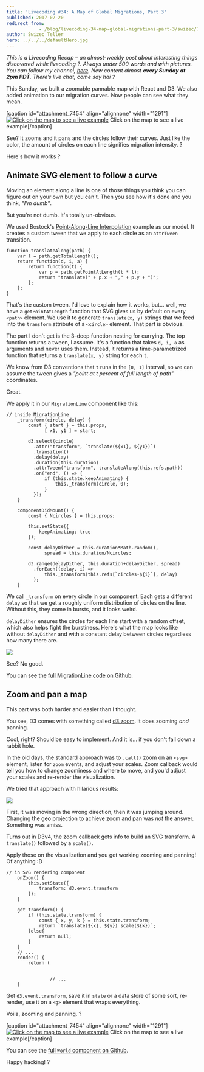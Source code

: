 ```yaml
---
title: 'Livecoding #34: A Map of Global Migrations, Part 3'
published: 2017-02-20
redirect_from: 
            - /blog/livecoding-34-map-global-migrations-part-3/swizec/7455
author: Swizec Teller
hero: ../../../defaultHero.jpg
---
```

_This is a Livecoding Recap – an almost-weekly post about interesting things discovered while livecoding ?. Always under 500 words and with pictures. You can follow my channel, [here](https://liveedu.tv/swizec). New content almost **every Sunday at 2pm PDT**. There’s live chat, come say hai ?_





This Sunday, we built a zoomable pannable map with React and D3. We also added animation to our migration curves. Now people can see what they mean.



\[caption id="attachment_7454" align="alignnone" width="1291"][![Click on the map to see a live example](./img/blog-wp-content-uploads-2017-02-uk-migrations.gif)](https://swizec.github.io/migrations-map/) Click on the map to see a live example\[/caption]



See? It zooms and it pans and the circles follow their curves. Just like the color, the amount of circles on each line signifies migration intensity. ?



Here's how it works ?



## Animate SVG element to follow a curve



Moving an element along a line is one of those things you think you can figure out on your own but you can't. Then you see how it's done and you think, _"I'm dumb"_.



But you're not dumb. It's totally un-obvious.



We used Bostock's [Point-Along-Line Interpolation](https://bl.ocks.org/mbostock/1705868) example as our model. It creates a custom tween that we apply to each circle as an `attrTween` transition.



```
function translateAlong(path) {
    var l = path.getTotalLength();
    return function(d, i, a) {
        return function(t) {
            var p = path.getPointAtLength(t * l);
            return "translate(" + p.x + "," + p.y + ")";
        };
    };
}
```



That's the custom tween. I'd love to explain how it works, but… well, we have a `getPointAtLength` function that SVG gives us by default on every `<path>` element. We use it to generate `translate(x, y)` strings that we feed into the `transform` attribute of a `<circle>` element. That part is obvious.



The part I don't get is the 3-deep function nesting for currying. The top function returns a tween, I assume. It's a function that takes `d, i, a` as arguments and never uses them. Instead, it returns a time-parametrized function that returns a `translate(x, y)` string for each `t`.



We know from D3 conventions that `t` runs in the `[0, 1]` interval, so we can assume the tween gives a _"point at t percent of full length of path"_ coordinates.



Great.



We apply it in our `MigrationLine` component like this:



```
// inside MigrationLine
    _transform(circle, delay) {
        const { start } = this.props,
              [ x1, y1 ] = start;

        d3.select(circle)
          .attr("transform", `translate(${x1}, ${y1})`)
          .transition()
          .delay(delay)
          .duration(this.duration)
          .attrTween("transform", translateAlong(this.refs.path))
          .on("end", () => {
              if (this.state.keepAnimating) {
                  this._transform(circle, 0);
              }
          });
    }
    
    componentDidMount() {
        const { Ncircles } = this.props;

        this.setState({
            keepAnimating: true
        });

        const delayDither = this.duration*Math.random(),
              spread = this.duration/Ncircles;

        d3.range(delayDither, this.duration+delayDither, spread)
          .forEach((delay, i) =>
              this._transform(this.refs[`circles-${i}`], delay)
          );
    }
```



We call `_transform` on every circle in our component. Each gets a different `delay` so that we get a roughly uniform distribution of circles on the line. Without this, they come in bursts, and it looks weird.



`delayDither` ensures the circles for each line start with a random offset, which also helps fight the burstiness. Here's what the map looks like without `delayDither` and with a constant delay between circles regardless how many there are.



![](./img/blog-wp-content-uploads-2017-02-bursty-map-1.gif)



See? No good.



You can see the [full MigrationLine code on Github](https://github.com/Swizec/migrations-map/blob/de8800aecca4484f8c5827a82c8a746127264143/src/MigrationLine.js).



## Zoom and pan a map



This part was both harder and easier than I thought.



You see, D3 comes with something called [d3.zoom](https://github.com/d3/d3-zoom). It does zooming _and_ panning.



Cool, right? Should be easy to implement. And it is… if you don't fall down a rabbit hole.



In the old days, the standard approach was to `.call()` zoom on an `<svg>` element, listen for `zoom` events, and adjust your scales. Zoom callback would tell you how to change zoominess and where to move, and you'd adjust your scales and re-render the visualization.



We tried that approach with hilarious results:



![](./img/blog-wp-content-uploads-2017-02-drag-1.gif)



First, it was moving in the wrong direction, then it was jumping around. Changing the geo projection to achieve zoom and pan was _not_ the answer. Something was amiss.



Turns out in D3v4, the zoom callback gets info to build an SVG transform. A `translate()` followed by a `scale()`.



Apply those on the visualization and you get working zooming and panning! Of anything :D



```
// in SVG rendering component
    onZoom() {
        this.setState({
            transform: d3.event.transform
        });
    }

    get transform() {
        if (this.state.transform) {
            const { x, y, k } = this.state.transform;
            return `translate(${x}, ${y}) scale(${k})`;
        }else{
            return null;
        }
    }
    // ...
    render() {
        return (
            
                
                // ...
    }
```



Get `d3.event.transform`, save it in `state` or a data store of some sort, re-render, use it on a `<g>` element that wraps everything.



Voila, zooming and panning. ?



\[caption id="attachment_7454" align="alignnone" width="1291"][![Click on the map to see a live example](./img/blog-wp-content-uploads-2017-02-uk-migrations.gif)](https://swizec.github.io/migrations-map/) Click on the map to see a live example\[/caption]



You can see the [full `World` component on Github](https://github.com/Swizec/migrations-map/blob/de8800aecca4484f8c5827a82c8a746127264143/src/Maps.js#L69).



Happy hacking! ?